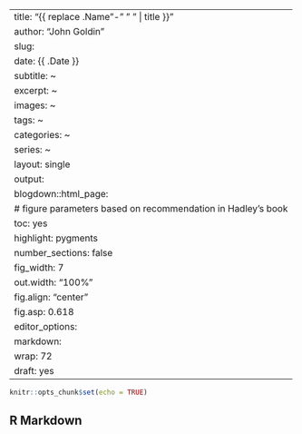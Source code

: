 ---
title: "{{ replace .Name "-" " " | title }}"
author: "John Goldin"
slug: 
date: {{ .Date }}
subtitle: ~
excerpt: ~
images: ~
tags: ~
categories: ~
series: ~
layout: single
output: 
  blogdown::html_page:
    # figure parameters based on recommendation in Hadley's book 
    toc: yes
    highlight: pygments
    number_sections: false
    fig_width: 7
    out.width: "100%" 
    fig.align: "center"
    fig.asp: 0.618  
editor_options:
  markdown: 
    wrap: 72
draft: yes
------

```r
knitr::opts_chunk$set(echo = TRUE)
```

## R Markdown


